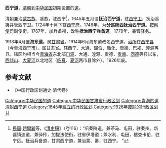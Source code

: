 '''西宁道'''，[[清朝|清朝]]到[[中华民国|中华民国]]初期设置的[[道_(行政区划)|道]]。

清朝兼治[[蒙古族|蒙古族]]、番族，驻西宁<ref>[[中華民國|民国]]·[[趙爾巽|趙爾巽]]等，《[[清史稿|清史稿]]》（卷116）：“巩秦阶道，兼茶马、屯田，驻秦州。新疆镇迪道，兼驿传，加提法使衔，驻省伊塔道；兼水利、屯田，稽查卡伦，驻宁远。抚治兵备道，甘肃西宁道，兼治蒙、番，驻西宁。 ”</ref>，1645年五月设'''抚治西宁道'''，驻[[西宁卫|西宁卫]]，抚治番夷并管西宁卫。1724年十月下辖[[西宁府|西宁府]]。1748年，为'''分巡陕西抚治西宁道'''。[[按察使|按察使]]司副使衔。1767年，加兵备衔，改称'''抚治西宁兵备道'''。1779年，兼管驿务。

1913年4月置'''海东道'''。属[[甘肃省_(中华民国)|甘肃省]]。1914年6月海东道改名西宁道，[[治所|治所]]在[[西宁县_(青海省)|西宁县]]（今青海[[西宁市|西宁市]]）。属[[甘肃省|甘肃省]]。辖西宁、[[大通县|大通]]、[[碾伯县|碾伯]]、[[循化县|循化]]、[[贵德县|贵德]]、[[巴戎县|巴戎]]、[[湟源县|湟源]]等县。辖区约相当今[[青海省|青海省]]东北部[[门源|门源]]、大通、湟源、贵德、[[贵南|贵南]]、[[同德|同德]]等县以东，[[西倾山|西倾山]]、[[大夏河|大夏河]]以北地区（[[临夏|临夏]]、[[夏河|夏河]]两市县除外）。1926年废。

==参考文献==
{{reflist}}
* 《中国行政区划通史·清代卷》

{{清朝巡守道|nocat}}
{{清朝甘肃省行政區劃|nocat}}
{{北洋政府行政區劃|nocat}}
{{中华民国大陆时期行政区划小作品}}
[[Category:中华民国的道|Category:中华民国的道]]
[[Category:中华民国甘肃省行政区划|Category:中华民国甘肃省行政区划]]
[[Category:青海的道|Category:青海的道]]
[[Category:清朝西宁道|]]
[[Category:1645年建立的行政区划|Category:1645年建立的行政区划]]
[[Category:1926年废除的行政区划|Category:1926年废除的行政区划]]
[[Category:清朝的道|甘]]